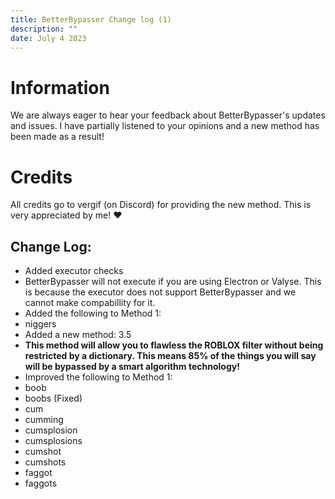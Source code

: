 ```yaml
---
title: BetterBypasser Change log (1)
description: ""
date: July 4 2023
---
```


# Information
We are always eager to hear your feedback about BetterBypasser's updates and issues. I have partially listened to your opinions and a new method has been made as a result!

# Credits
All credits go to vergif (on Discord) for providing the new method. This is very appreciated by me! :heart:

## Change Log:
- Added executor checks
 - BetterBypasser will not execute if you are using Electron or Valyse. This is because the executor does not support BetterBypasser and we cannot make compabillity for it.
- Added the following to Method 1:
 - niggers
- Added a new method: 3.5
 - **This method will allow you to flawless the ROBLOX filter without being restricted by a dictionary. This means 85% of the things you will say will be bypassed by a smart algorithm technology!**
- Improved the following to Method 1:
 - boob
 - boobs (Fixed)
 - cum
 - cumming
 - cumsplosion
 - cumsplosions
 - cumshot
 - cumshots
 - faggot
 - faggots
 
